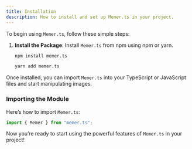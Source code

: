 ```yaml
---
title: Installation
description: How to install and set up Memer.ts in your project.
---
```


To begin using `Memer.ts`, follow these simple steps:

1. **Install the Package**: Install `Memer.ts` from npm using npm or yarn.
   ```bash
   npm install memer.ts
   ```
   ```bash
   yarn add memer.ts
   ```

Once installed, you can import `Memer.ts` into your TypeScript or JavaScript files and start manipulating images.

### Importing the Module

Here’s how to import `Memer.ts`:

```typescript
import { Memer } from "memer.ts";
```

Now you’re ready to start using the powerful features of `Memer.ts` in your project!
